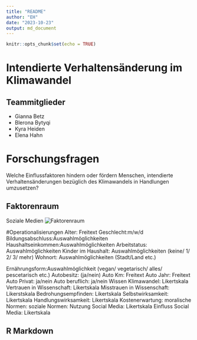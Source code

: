 ```yaml
---
title: "README"
author: "EH"
date: "2023-10-23"
output: md_document
---
```


```r
knitr::opts_chunk$set(echo = TRUE)
```
# Intendierte Verhaltensänderung im Klimawandel

## Teammitglieder
* Gianna Betz
* Blerona Bytyqi
* Kyra Heiden
* Elena Hahn

# Forschungsfragen
Welche Einflussfaktoren hindern oder fördern Menschen, intendierte Verhaltensänderungen bezüglich des Klimawandels in Handlungen umzusetzen?

## Faktorenraum
Soziale Medien
![Faktorenraum](README_files/figure-markdown_strict/Faktorenraum.png)

#Operationalisierungen
Alter: Freitext
Geschlecht:m/w/d
Bildungsabschluss:Auswahlmöglichkeiten
Haushaltseinkommen:Auswahlmöglichkeiten
Arbeitstatus: Auswahlmöglichkeiten 
Kinder im Haushalt: Auswahlmöglichkeiten (keine/ 1/ 2/ 3/ mehr)
Wohnort: Auswahlmöglichkeiten (Stadt/Land etc.)

Ernährungsform:Auswahlmöglichkeit (vegan/ vegetarisch/ alles/ pescetarisch etc.)
Autobesitz: (ja/nein)
Auto Km: Freitext
Auto Jahr: Freitext
Auto Privat: ja/nein
Auto beruflich: ja/nein
Wissen Klimawandel: Likertskala
Vertrauen in Wissenschaft: Likertskala
Misstrauen in Wissenschaft: Likerstskala
Bedrohungsempfinden: Likertskala
Selbstwirksamkeit: Likertskala
Handlungswirksamkeit: Likertskala
Kostenerwartung: 
moralische Normen:
soziale Normen:
Nutzung Social Media: Likertskala
Einfluss Social Media: Likertskala

## R Markdown


